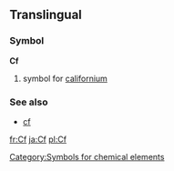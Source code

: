 ==Translingual==
===Symbol===
'''Cf'''
#{{chemistry}} symbol for [[californium]]

===See also===
*[[cf]]
[[Category:Symbols for chemical elements]]

[[fr:Cf]]
[[ja:Cf]]
[[pl:Cf]]